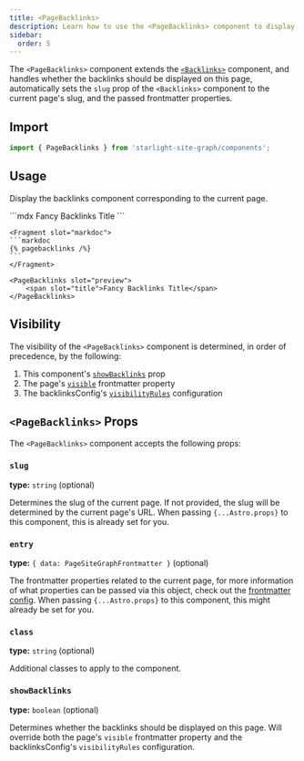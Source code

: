 ```yaml
---
title: <PageBacklinks>
description: Learn how to use the <PageBacklinks> component to display backlinks for a page.
sidebar:
  order: 5
---
```



The `<PageBacklinks>` component extends the [`<Backlinks>`](/starlight-site-graph/components/backlinks) component,
and handles whether the backlinks should be displayed on this page, automatically sets the
`slug` prop of the `<Backlinks>` component to the current page's slug, and the passed frontmatter properties.

## Import
```jsx
import { PageBacklinks } from 'starlight-site-graph/components';
```

## Usage
Display the backlinks component corresponding to the current page.

<Preview>
	```mdx
	<PageBacklinks>
		<span slot="title">Fancy Backlinks Title</span>
	</PageBacklinks>
	```

	<Fragment slot="markdoc">
	```markdoc
	{% pagebacklinks /%}
	```
	</Fragment>

	<PageBacklinks slot="preview">
		<span slot="title">Fancy Backlinks Title</span>
	</PageBacklinks>
</Preview>

## Visibility

The visibility of the `<PageBacklinks>` component is determined, in order of precedence, by the following:

1. This component's [`showBacklinks`](#showbacklinks) prop
2. The page's [`visible`](/starlight-site-graph/configuration/frontmatter/backlinks#visibility) frontmatter property
3. The backlinksConfig's [`visibilityRules`](/starlight-site-graph/configuration/backlinks/general#visibility-rules) configuration


## `<PageBacklinks>` Props

The `<PageBacklinks>` component accepts the following props:

### `slug`

**type:** `string` (optional)

Determines the slug of the current page. If not provided, the slug will be determined by the current page's URL.
When passing `{...Astro.props}` to this component, this is already set for you.

### `entry`

**type:** `{ data: PageSiteGraphFrontmatter }` (optional)

The frontmatter properties related to the current page, for more information of what
properties can be passed via this object, check out the [frontmatter config](/starlight-site-graph/configuration/frontmatter).
When passing `{...Astro.props}` to this component, this might already be set for you.

### `class`

**type:** `string` (optional)

Additional classes to apply to the component.

### `showBacklinks`

**type:** `boolean` (optional)

Determines whether the backlinks should be displayed on this page.
Will override both the page's `visible` frontmatter property and the backlinksConfig's `visibilityRules` configuration.

